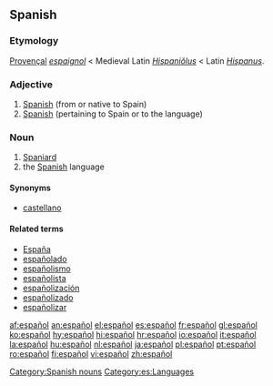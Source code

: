==Spanish==

===Etymology===
[[Provençal]] ''[[espaignol]]'' < Medieval Latin ''[[Hispaniolus|Hispaniŏlus]]'' < Latin ''[[Hispanus]]''.

===Adjective===
{{es-adj|masculine plural=españoles|feminine=española}}

# [[Spanish]] (from or native to Spain)
# [[Spanish]] (pertaining to Spain or to the language)

===Noun===
{{es-noun-mf|masculine plural=españoles|feminine=española}}

# [[Spaniard]]
# the [[Spanish]] language

====Synonyms====
*[[castellano]]

====Related terms====
*[[España]]
*[[españolado]]
*[[españolismo]]
*[[españolista]]
*[[españolización]]
*[[españolizado]]
*[[españolizar]]

[[Category:Spanish nouns]]
[[Category:es:Languages]]

[[af:español]]
[[an:español]]
[[el:español]]
[[es:español]]
[[fr:español]]
[[gl:español]]
[[ko:español]]
[[hy:español]]
[[hi:español]]
[[hr:español]]
[[io:español]]
[[it:español]]
[[la:español]]
[[hu:español]]
[[nl:español]]
[[ja:español]]
[[pl:español]]
[[pt:español]]
[[ro:español]]
[[fi:español]]
[[vi:español]]
[[zh:español]]